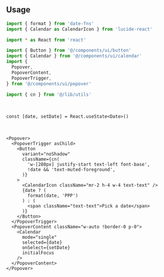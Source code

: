 ```tsx file=<rootDir>/src/components/ui/date-picker.tsx title="components/ui/date-picker.tsx"
```

<br />

## Usage

```ts
import { format } from 'date-fns'
import { Calendar as CalendarIcon } from 'lucide-react'

import * as React from 'react'

import { Button } from '@/components/ui/button'
import { Calendar } from '@/components/ui/calendar'
import {
  Popover,
  PopoverContent,
  PopoverTrigger,
} from '@/components/ui/popover'

import { cn } from '@/lib/utils'
```

<br />

```tsx
const [date, setDate] = React.useState<Date>()
```

<br />

```tsx
<Popover>
  <PopoverTrigger asChild>
    <Button
      variant="noShadow"
      className={cn(
        'w-[280px] justify-start text-left font-base',
        !date && 'text-muted-foreground',
      )}
    >
      <CalendarIcon className="mr-2 h-4 w-4 text-text" />
      {date ? (
        format(date, 'PPP')
      ) : (
        <span className="text-text">Pick a date</span>
      )}
    </Button>
  </PopoverTrigger>
  <PopoverContent className="w-auto !border-0 p-0">
    <Calendar
      mode="single"
      selected={date}
      onSelect={setDate}
      initialFocus
    />
  </PopoverContent>
</Popover>
```